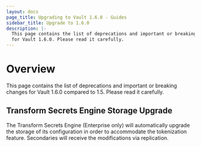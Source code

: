 ```yaml
---
layout: docs
page_title: Upgrading to Vault 1.6.0 - Guides
sidebar_title: Upgrade to 1.6.0
description: |-
  This page contains the list of deprecations and important or breaking changes
  for Vault 1.6.0. Please read it carefully.
---
```


# Overview

This page contains the list of deprecations and important or breaking changes
for Vault 1.6.0 compared to 1.5. Please read it carefully.

## Transform Secrets Engine Storage Upgrade

The Transform Secrets Engine (Enterprise only) will automatically upgrade the
storage of its configuration in order to accommodate the tokenization
feature.  Secondaries will receive the modifications via replication. 


